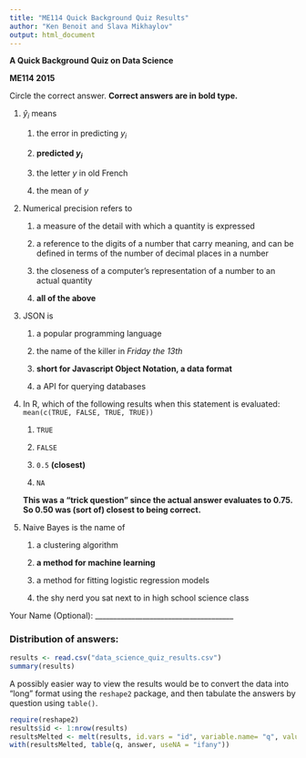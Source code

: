 ```yaml
---
title: "ME114 Quick Background Quiz Results"
author: "Ken Benoit and Slava Mikhaylov"
output: html_document
---
```


**A Quick Background Quiz on Data Science**

**ME114 2015**

Circle the correct answer.  **Correct answers are in bold type.**

1.  $\hat{y}_i$ means

    1.  the error in predicting $y_i$

    2.  **predicted $y_i$**

    3.  the letter $y$ in old French

    4.  the mean of $y$

2.  Numerical precision refers to

    1.  a measure of the detail with which a quantity is expressed

    2.  a reference to the digits of a number that carry meaning, and
        can be defined in terms of the number of decimal places in a
        number

    3.  the closeness of a computer’s representation of a number to an
        actual quantity

    4.  **all of the above**

3.  JSON is

    1.  a popular programming language

    2.  the name of the killer in *Friday the 13th*

    3.  **short for Javascript Object Notation, a data format**

    4.  a API for querying databases

4.  In R, which of the following results when this statement is
    evaluated:    `mean(c(TRUE, FALSE, TRUE, TRUE))`

    1.  `TRUE`

    2.  `FALSE`

    3.  `0.5`  **(closest)**

    4.  `NA`

    **This was a "trick question" since the actual answer evaluates to 0.75.  So 0.50 was (sort of) closest to being correct.**

5.  Naive Bayes is the name of

    1.  a clustering algorithm

    2.  **a method for machine learning**

    3.  a method for fitting logistic regression models

    4.  the shy nerd you sat next to in high school science class

Your Name (Optional):
\_\_\_\_\_\_\_\_\_\_\_\_\_\_\_\_\_\_\_\_\_\_\_\_\_\_\_\_\_\_\_\_\_\_\_\_\_\_


### Distribution of answers: ###

```r
results <- read.csv("data_science_quiz_results.csv")
summary(results)
```

A possibly easier way to view the results would be to convert the data into "long" format using the `reshape2` package, and then tabulate the answers by question using `table()`.
```r
require(reshape2)
results$id <- 1:nrow(results)
resultsMelted <- melt(results, id.vars = "id", variable.name= "q", value.name = "answer")
with(resultsMelted, table(q, answer, useNA = "ifany"))
```


